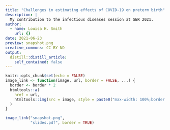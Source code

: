```yaml
---
title: "Challenges in estimating effects of COVID-19 on preterm birth"
description: |
  My contribution to the infectious diseases session at SER 2021.
author:
  - name: Louisa H. Smith
    url: {}
date: 2021-06-23
preview: snapshot.png
creative_commons: CC BY-ND
output:
  distill::distill_article:
    self_contained: false
---
```


```r
knitr::opts_chunk$set(echo = FALSE)
image_link <- function(image, url, border = FALSE, ...) {
  border <- border * 2
  htmltools::a(
    href = url,
    htmltools::img(src = image, style = paste0("max-width: 100%;border: ", border, "px solid;"), ...)
  )
}
```

```r
image_link("snapshot.png",
           "slides.pdf", border = TRUE)
```